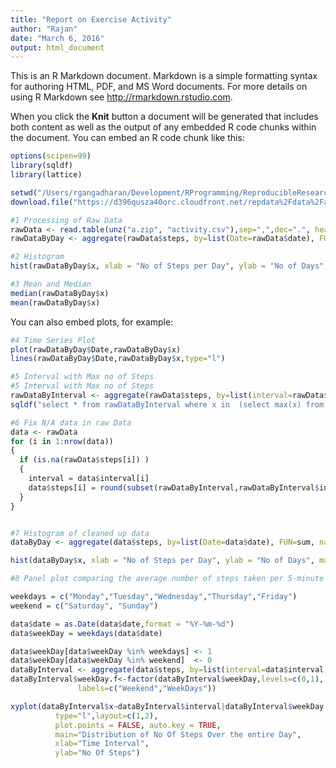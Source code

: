 ```yaml
---
title: "Report on Exercise Activity"
author: "Rajan"
date: "March 6, 2016"
output: html_document
---
```


This is an R Markdown document. Markdown is a simple formatting syntax for authoring HTML, PDF, and MS Word documents. For more details on using R Markdown see <http://rmarkdown.rstudio.com>.

When you click the **Knit** button a document will be generated that includes both content as well as the output of any embedded R code chunks within the document. You can embed an R code chunk like this:

```r
options(scipen=99)
library(sqldf)
library(lattice) 

setwd("/Users/rgangadharan/Development/RProgramming/ReproducibleResearch/RepData_PeerAssessment1-master/RepData_PeerAssessment1")
download.file("https://d396qusza40orc.cloudfront.net/repdata%2Fdata%2Factivity.zip",method="curl",destfile="a.zip")

#1 Processing of Raw Data
rawData <- read.table(unz("a.zip", "activity.csv"),sep=",",dec=".", header = TRUE)
rawDataByDay <- aggregate(rawData$steps, by=list(Date=rawData$date), FUN=sum, na.rm=TRUE)

```

```r
#2 Histogram
hist(rawDataByDay$x, xlab = "No of Steps per Day", ylab = "No of Days", main = "Histogram of Raw Data Feed By Day")

```

```r
#3 Mean and Median
median(rawDataByDay$x)
mean(rawDataByDay$x)

```

You can also embed plots, for example:

```r
#4 Time Series Plot
plot(rawDataByDay$Date,rawDataByDay$x)
lines(rawDataByDay$Date,rawDataByDay$x,type="l")

```

```r
#5 Interval with Max no of Steps
#5 Interval with Max no of Steps
rawDataByInterval <- aggregate(rawData$steps, by=list(interval=rawData$interval), FUN=mean, na.rm=TRUE)
sqldf("select * from rawDataByInterval where x in  (select max(x) from rawDataByInterval)")

#6 Fix N/A data in raw Data
data <- rawData
for (i in 1:nrow(data))
{
  if (is.na(rawData$steps[i]) ) 
  {
    interval = data$interval[i]
    data$steps[i] = round(subset(rawDataByInterval,rawDataByInterval$interval==interval)$x[1])
  }
}


#7 Histogram of cleaned up data
dataByDay <- aggregate(data$steps, by=list(Date=data$date), FUN=sum, na.rm=TRUE)
```

```r
hist(dataByDay$x, xlab = "No of Steps per Day", ylab = "No of Days", main ="Histogram of Cleaned up Data by Day")


```


```r
#8 Panel plot comparing the average number of steps taken per 5-minute interval across weekdays and weekends

weekdays = c("Monday","Tuesday","Wednesday","Thursday","Friday")
weekend = c("Saturday", "Sunday")

data$date = as.Date(data$date,format = "%Y-%m-%d")
data$weekDay = weekdays(data$date)

data$weekDay[data$weekDay %in% weekdays] <- 1
data$weekDay[data$weekDay %in% weekend]  <- 0
dataByInterval <- aggregate(data$steps, by=list(interval=data$interval,weekDay=data$weekDay), FUN=mean, na.rm=TRUE)
dataByInterval$weekDay.f<-factor(dataByInterval$weekDay,levels=c(0,1),
               labels=c("Weekend","WeekDays"))
```

```r
xyplot(dataByInterval$x~dataByInterval$interval|dataByInterval$weekDay.f,
          type="l",layout=c(1,2),
          plot.points = FALSE, auto.key = TRUE,
          main="Distribution of No Of Steps Over the entire Day",
          xlab="Time Interval",
          ylab="No Of Steps")


```
